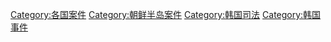 [[Category:各国案件|Category:各国案件]]
[[Category:朝鲜半岛案件|Category:朝鲜半岛案件]]
[[Category:韩国司法|Category:韩国司法]]
[[Category:韩国事件|Category:韩国事件]]